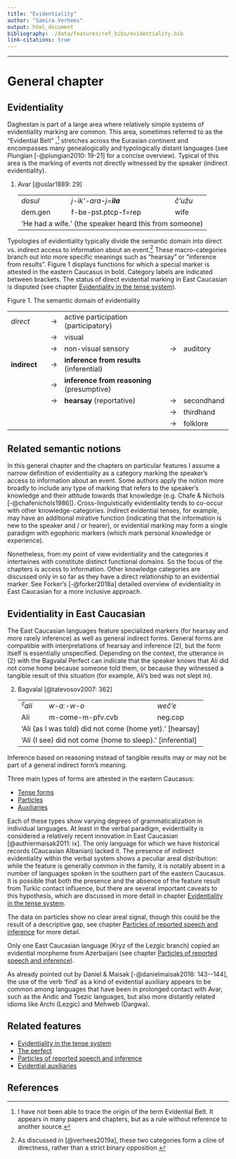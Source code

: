 ```yaml
---
title: "Evidentiality"
author: "Samira Verhees"
output: html_document
bibliography: ./data/features/ref_bibs/evidentiality.bib
link-citations: true
---
```

---------------------------------------

# General chapter
## Evidentiality

Daghestan is part of a large area where relatively simple systems of evidentiality marking are common. This area, sometimes referred to as the “Evidential Belt” ,[^1] stretches across the Eurasian continent and encompasses many genealogically and typologically distant languages (see Plungian [-@plungian2010: 19-21] for a concise overview). Typical of this area is the marking of events not directly witnessed by the speaker (indirect evidentiality).

[^1]: I have not been able to trace the origin of the term Evidential Belt. It appears in many papers and chapters, but as a rule without reference to another source.

(@one)	Avar	[@uslar1889: 29]

<ul>
<table> 
  <tr>
	<td><i>dosul&nbsp;</td></i> <td><i>j-ik’-ara-j=<b>ila</b>&nbsp;</td></i> <td><i>č’užu&nbsp;</td></i>
	</tr>
	<tr>
	<td>dem.gen&nbsp;</td> <td>f-be-pst.ptcp-f=rep&nbsp;</td>	<td>wife&nbsp;</td>
	</tr>
	<tr>
	<td colspan="3">‘He had a wife.’ (the speaker heard this from someone)</td>
  </tr>
</table>
</ul>

Typologies of evidentiality typically divide the semantic domain into direct vs. indirect access to information about an event.[^2] These macro-categories branch out into more specific meanings such as “hearsay” or “inference from results”. Figure 1 displays functions for which a special marker is attested in the eastern Caucasus in bold. Category labels are indicated between brackets. The status of direct evidential marking in East Caucasian is disputed (see chapter [Evidentiality in the tense system](evidentiality_tense.html)).

[^2]: As discussed in [@verhees2019a], these two categories form a cline of directness, rather than a strict binary opposition.


Figure 1. The semantic domain of evidentiality

|         	|   	|                          	|   	|            	|
|----------	|---	|--------------------------	|---	|------------	|
| <i>direct</i>   	| → 	| active participation (participatory)     	|   	|            	|
|          	| → 	| visual                   	|   	|            	|
|          	| → 	| non-visual sensory       	| → 	| auditory   	|
| <b>indirect</b> 	| → 	| <b>inference from results</b> (inferential)   	|   	|            	|
|          	| → 	| <b>inference from reasoning</b> (presumptive)	|   	|            	|
|          	| → 	| <b>hearsay</b> (reportative)                  	| → 	| secondhand 	|
|          	|   	|                          	| → 	| thirdhand  	|
|          	|   	|                          	| → 	| folklore   	|


## Related semantic notions

In this general chapter and the chapters on particular features I assume a narrow definition of evidentiality as a category marking the speaker’s access to information about an event. Some authors apply the notion more broadly to include any type of marking that refers to the speaker’s knowledge and their attitude towards that knowledge (e.g. Chafe & Nichols [-@chafenichols1986]). Cross-linguistically evidentiality tends to co-occur with other knowledge-categories. Indirect evidential tenses, for example, may have an additional mirative function (indicating that the information is new to the speaker and / or hearer), or evidential marking may form a single paradigm with egophoric markers (which mark personal knowledge or experience). 

Nonetheless, from my point of view evidentiality and the categories it intertwines with constitute distinct functional domains. So the focus of the chapters is access to information. Other knowledge categories are discussed only in so far as they have a direct relationship to an evidential marker. See Forker’s [-@forker2018a] detailed overview of evidentiality in East Caucasian for a more inclusive approach.

## Evidentiality in East Caucasian

The East Caucasian languages feature specialized markers (for hearsay and more rarely inference) as well as general indirect forms. General forms are compatible with interpretations of hearsay and inference (@two), but the form itself is essentially unspecified. Depending on the context, the utterance in (@two) with the Bagvalal Perfect can indicate that the speaker knows that Ali did not come home because someone told them, or because they witnessed a tangible result of this situation (for example, Ali’s bed was not slept in).

(@two) Bagvalal	[@tatevosov2007: 362]

<ul>
<table> 
  <tr>
	 <td><i>ˁali&nbsp;</td></i> <td><i>w-aː-w-o&nbsp;</td></i> <td><i>weč’e&nbsp;</td></i>
	 </tr>
	 <tr>
	  <td>Ali&nbsp;</td>	<td>m-come-m-pfv.cvb&nbsp;</td>	<td>neg.cop&nbsp;</td>
	 </tr>
	 <tr>
	  <td colspan="3"> ‘Ali (as I was told) did not come (home yet).’ [hearsay]</td>
	 </tr>
	 <tr>
	  <td colspan="3"> ‘Ali (I see) did not come (home to sleep).’ [inferential]</td>
  </tr>
</table>
</ul>

Inference based on reasoning instead of tangible results may or may not be part of a general indirect form’s meaning.

Three main types of forms are attested in the eastern Caucasus:

- [Tense forms](evidentiality_tense.html)
- [Particles](particles.html)
- [Auxiliaries](link to chapter)

Each of these types show varying degrees of grammaticalization in individual languages. At least in the verbal paradigm, evidentiality is considered a relatively recent innovation in East Caucasian [@authiermaisak2011: ix]. The only language for which we have historical records (Caucasian Albanian) lacked it. The presence of indirect evidentiality within the verbal system shows a peculiar areal distribution: while the feature is generally common in the family, it is notably absent in a number of languages spoken in the southern part of the eastern Caucasus. It is possible that both the presence and the absence of the feature result from Turkic contact influence, but there are several important caveats to this hypothesis, which are discussed in more detail in chapter [Evidentiality in the tense system](evidentiality_tense.html).

The data on particles show no clear areal signal, though this could be the result of a descriptive gap, see chapter [Particles of reported speech and inference](particles.html) for more detail.

Only one East Caucasian language (Kryz of the Lezgic branch) copied an evidential morpheme from Azerbaijani (see chapter [Particles of reported speech and inference](particles.html)). 

As already pointed out by Daniel & Maisak [-@danielmaisak2018: 143--144], the use of the verb ‘find’ as a kind of evidential auxiliary appears to be common among languages that have been in prolonged contact with Avar, such as the Andic and Tsezic languages, but also more distantly related idioms like Archi (Lezgic) and Mehweb (Dargwa).
  
  
## Related features

- [Evidentiality in the tense system](evidentiality_tense.html)
- [The perfect](perfect.html)
- [Particles of reported speech and inference](particles.html)
- [Evidential auxiliaries]()

## References

